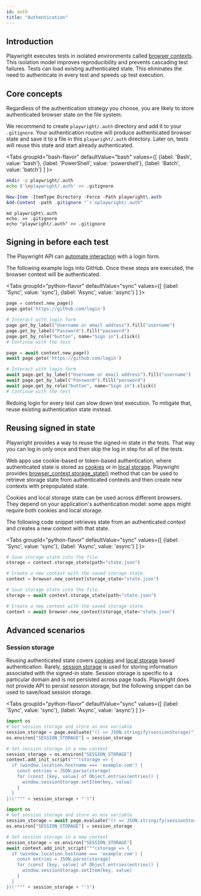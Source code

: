 ```yaml
---
id: auth
title: "Authentication"
---
```


## Introduction

Playwright executes tests in isolated environments called [browser contexts](./browser-contexts.mdx). This isolation model improves reproducibility and prevents cascading test failures. Tests can load existing authenticated state. This eliminates the need to authenticate in every test and speeds up test execution.

## Core concepts

Regardless of the authentication strategy you choose, you are likely to store authenticated browser state on the file system.

We recommend to create `playwright/.auth` directory and add it to your `.gitignore`. Your authentication routine will produce authenticated browser state and save it to a file in this `playwright/.auth` directory. Later on, tests will reuse this state and start already authenticated.

<Tabs
  groupId="bash-flavor"
  defaultValue="bash"
  values={[
    {label: 'Bash', value: 'bash'},
    {label: 'PowerShell', value: 'powershell'},
    {label: 'Batch', value: 'batch'}
  ]
}>
<TabItem value="bash">

```bash
mkdir -p playwright/.auth
echo $'\nplaywright/.auth' >> .gitignore
```

</TabItem>
<TabItem value="powershell">

```powershell
New-Item -ItemType Directory -Force -Path playwright\.auth
Add-Content -path .gitignore "`r`nplaywright/.auth"
```

</TabItem>
<TabItem value="batch">

```batch
md playwright\.auth
echo. >> .gitignore
echo "playwright/.auth" >> .gitignore
```

</TabItem>
</Tabs>

## Signing in before each test

The Playwright API can [automate interaction](./input.mdx) with a login form.

The following example logs into GitHub. Once these steps are executed, the browser context will be authenticated.

<Tabs
  groupId="python-flavor"
  defaultValue="sync"
  values={[
    {label: 'Sync', value: 'sync'},
    {label: 'Async', value: 'async'}
  ]
}>
<TabItem value="sync">

```py
page = context.new_page()
page.goto('https://github.com/login')

# Interact with login form
page.get_by_label("Username or email address").fill("username")
page.get_by_label("Password").fill("password")
page.get_by_role("button", name="Sign in").click()
# Continue with the test
```

</TabItem>
<TabItem value="async">

```py
page = await context.new_page()
await page.goto('https://github.com/login')

# Interact with login form
await page.get_by_label("Username or email address").fill("username")
await page.get_by_label("Password").fill("password")
await page.get_by_role("button", name="Sign in").click()
# Continue with the test
```

</TabItem>
</Tabs>

Redoing login for every test can slow down test execution. To mitigate that, reuse existing authentication state instead.

## Reusing signed in state

Playwright provides a way to reuse the signed-in state in the tests. That way you can log in only once and then skip the log in step for all of the tests.

Web apps use cookie-based or token-based authentication, where authenticated state is stored as [cookies](https://developer.mozilla.org/en-US/docs/Web/HTTP/Cookies) or in [local storage](https://developer.mozilla.org/en-US/docs/Web/API/Storage). Playwright provides [browser_context.storage_state()](/api/class-browsercontext.mdx#browser-context-storage-state) method that can be used to retrieve storage state from authenticated contexts and then create new contexts with prepopulated state.

Cookies and local storage state can be used across different browsers. They depend on your application's authentication model: some apps might require both cookies and local storage.

The following code snippet retrieves state from an authenticated context and creates a new context with that state.

<Tabs
  groupId="python-flavor"
  defaultValue="sync"
  values={[
    {label: 'Sync', value: 'sync'},
    {label: 'Async', value: 'async'}
  ]
}>
<TabItem value="sync">

```py
# Save storage state into the file.
storage = context.storage_state(path="state.json")

# Create a new context with the saved storage state.
context = browser.new_context(storage_state="state.json")
```

</TabItem>
<TabItem value="async">

```py
# Save storage state into the file.
storage = await context.storage_state(path="state.json")

# Create a new context with the saved storage state.
context = await browser.new_context(storage_state="state.json")
```

</TabItem>
</Tabs>

## Advanced scenarios

### Session storage

Reusing authenticated state covers [cookies](https://developer.mozilla.org/en-US/docs/Web/HTTP/Cookies) and [local storage](https://developer.mozilla.org/en-US/docs/Web/API/Storage) based authentication. Rarely, [session storage](https://developer.mozilla.org/en-US/docs/Web/API/Window/sessionStorage) is used for storing information associated with the signed-in state. Session storage is specific to a particular domain and is not persisted across page loads. Playwright does not provide API to persist session storage, but the following snippet can be used to save/load session storage.

<Tabs
  groupId="python-flavor"
  defaultValue="sync"
  values={[
    {label: 'Sync', value: 'sync'},
    {label: 'Async', value: 'async'}
  ]
}>
<TabItem value="sync">

```py
import os
# Get session storage and store as env variable
session_storage = page.evaluate("() => JSON.stringify(sessionStorage)")
os.environ["SESSION_STORAGE"] = session_storage

# Set session storage in a new context
session_storage = os.environ["SESSION_STORAGE"]
context.add_init_script("""(storage => {
  if (window.location.hostname === 'example.com') {
    const entries = JSON.parse(storage)
    for (const [key, value] of Object.entries(entries)) {
      window.sessionStorage.setItem(key, value)
    }
  }
})('""" + session_storage + "')")
```

</TabItem>
<TabItem value="async">

```py
import os
# Get session storage and store as env variable
session_storage = await page.evaluate("() => JSON.stringify(sessionStorage)")
os.environ["SESSION_STORAGE"] = session_storage

# Set session storage in a new context
session_storage = os.environ["SESSION_STORAGE"]
await context.add_init_script("""(storage => {
  if (window.location.hostname === 'example.com') {
    const entries = JSON.parse(storage)
    for (const [key, value] of Object.entries(entries)) {
      window.sessionStorage.setItem(key, value)
    }
  }
})('""" + session_storage + "')")
```

</TabItem>
</Tabs>


[Accessibility]: /api/class-accessibility.mdx "Accessibility"
[APIRequest]: /api/class-apirequest.mdx "APIRequest"
[APIRequestContext]: /api/class-apirequestcontext.mdx "APIRequestContext"
[APIResponse]: /api/class-apiresponse.mdx "APIResponse"
[APIResponseAssertions]: /api/class-apiresponseassertions.mdx "APIResponseAssertions"
[Browser]: /api/class-browser.mdx "Browser"
[BrowserContext]: /api/class-browsercontext.mdx "BrowserContext"
[BrowserType]: /api/class-browsertype.mdx "BrowserType"
[CDPSession]: /api/class-cdpsession.mdx "CDPSession"
[Clock]: /api/class-clock.mdx "Clock"
[ConsoleMessage]: /api/class-consolemessage.mdx "ConsoleMessage"
[Dialog]: /api/class-dialog.mdx "Dialog"
[Download]: /api/class-download.mdx "Download"
[ElementHandle]: /api/class-elementhandle.mdx "ElementHandle"
[Error]: /api/class-error.mdx "Error"
[FileChooser]: /api/class-filechooser.mdx "FileChooser"
[Frame]: /api/class-frame.mdx "Frame"
[FrameLocator]: /api/class-framelocator.mdx "FrameLocator"
[JSHandle]: /api/class-jshandle.mdx "JSHandle"
[Keyboard]: /api/class-keyboard.mdx "Keyboard"
[Locator]: /api/class-locator.mdx "Locator"
[LocatorAssertions]: /api/class-locatorassertions.mdx "LocatorAssertions"
[Mouse]: /api/class-mouse.mdx "Mouse"
[Page]: /api/class-page.mdx "Page"
[PageAssertions]: /api/class-pageassertions.mdx "PageAssertions"
[Playwright]: /api/class-playwright.mdx "Playwright"
[Request]: /api/class-request.mdx "Request"
[Response]: /api/class-response.mdx "Response"
[Route]: /api/class-route.mdx "Route"
[Selectors]: /api/class-selectors.mdx "Selectors"
[TimeoutError]: /api/class-timeouterror.mdx "TimeoutError"
[Touchscreen]: /api/class-touchscreen.mdx "Touchscreen"
[Tracing]: /api/class-tracing.mdx "Tracing"
[Video]: /api/class-video.mdx "Video"
[WebError]: /api/class-weberror.mdx "WebError"
[WebSocket]: /api/class-websocket.mdx "WebSocket"
[WebSocketRoute]: /api/class-websocketroute.mdx "WebSocketRoute"
[Worker]: /api/class-worker.mdx "Worker"
[Element]: https://developer.mozilla.org/en-US/docs/Web/API/element "Element"
[EvaluationArgument]: /evaluating.mdx#evaluation-argument "EvaluationArgument"
[Promise]: https://developer.mozilla.org/en-US/docs/Web/JavaScript/Reference/Global_Objects/Promise "Promise"
[iterator]: https://developer.mozilla.org/en-US/docs/Web/JavaScript/Reference/Iteration_protocols "Iterator"
[origin]: https://developer.mozilla.org/en-US/docs/Glossary/Origin "Origin"
[selector]: https://developer.mozilla.org/en-US/docs/Web/CSS/CSS_Selectors "selector"
[Serializable]: https://developer.mozilla.org/en-US/docs/Web/JavaScript/Reference/Global_Objects/JSON/stringify#Description "Serializable"
[UIEvent.detail]: https://developer.mozilla.org/en-US/docs/Web/API/UIEvent/detail "UIEvent.detail"
[UnixTime]: https://en.wikipedia.org/wiki/Unix_time "Unix Time"
[xpath]: https://developer.mozilla.org/en-US/docs/Web/XPath "xpath"

[Any]: https://docs.python.org/3/library/typing.html#typing.Any "Any"
[bool]: https://docs.python.org/3/library/stdtypes.html "bool"
[bytes]: https://docs.python.org/3/library/stdtypes.html#bytes "bytes"
[Callable]: https://docs.python.org/3/library/typing.html#typing.Callable "Callable"
[EventContextManager]: https://docs.python.org/3/reference/datamodel.html#context-managers "Event context manager"
[EventEmitter]: https://pyee.readthedocs.io/en/latest/#pyee.BaseEventEmitter "EventEmitter"
[Exception]: https://docs.python.org/3/library/exceptions.html#Exception "Exception"
[Dict]: https://docs.python.org/3/library/typing.html#typing.Dict "Dict"
[float]: https://docs.python.org/3/library/stdtypes.html#numeric-types-int-float-complex "float"
[int]: https://docs.python.org/3/library/stdtypes.html#numeric-types-int-float-complex "int"
[List]: https://docs.python.org/3/library/typing.html#typing.List "List"
[NoneType]: https://docs.python.org/3/library/constants.html#None "None"
[Pattern]: https://docs.python.org/3/library/re.html "Pattern"
[URL]: https://en.wikipedia.org/wiki/URL "URL"
[pathlib.Path]: https://realpython.com/python-pathlib/ "pathlib.Path"
[str]: https://docs.python.org/3/library/stdtypes.html#text-sequence-type-str "str"
[Union]: https://docs.python.org/3/library/typing.html#typing.Union "Union"
[datetime]: https://docs.python.org/3/library/datetime.html#datetime.datetime "datetime"

[all available image tags]: https://mcr.microsoft.com/en-us/product/playwright/python/about "all available image tags"
[Microsoft Artifact Registry]: https://mcr.microsoft.com/en-us/product/playwright/python/about "Microsoft Artifact Registry"
[Dockerfile.noble]: https://github.com/microsoft/playwright-python/blob/main/utils/docker/Dockerfile.noble "Dockerfile.noble"
